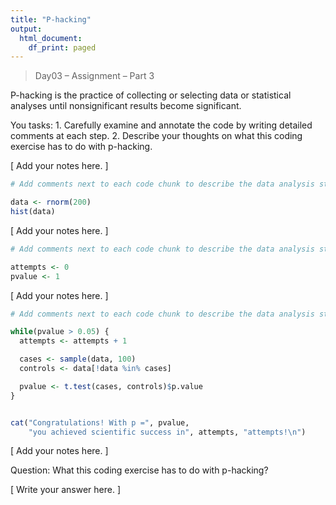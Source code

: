 ```yaml
---
title: "P-hacking"
output:
  html_document:
    df_print: paged
---
```


>Day03 – Assignment – Part 3

P-hacking is the practice of collecting or selecting data or statistical analyses until nonsignificant results become significant.

You tasks:
1. Carefully examine and annotate the code by writing detailed comments at each step.
2. Describe your thoughts on what this coding exercise has to do with p-hacking.


[ Add your notes here. ]

```r
# Add comments next to each code chunk to describe the data analysis steps

data <- rnorm(200)
hist(data)
```

[ Add your notes here. ]

```r
# Add comments next to each code chunk to describe the data analysis steps

attempts <- 0
pvalue <- 1
```

[ Add your notes here. ]

```r
# Add comments next to each code chunk to describe the data analysis steps

while(pvalue > 0.05) {
  attempts <- attempts + 1

  cases <- sample(data, 100)
  controls <- data[!data %in% cases]

  pvalue <- t.test(cases, controls)$p.value
}


cat("Congratulations! With p =", pvalue,
    "you achieved scientific success in", attempts, "attempts!\n") 
```

[ Add your notes here. ]


Question:
What this coding exercise has to do with p-hacking?

[ Write your answer here. ]
